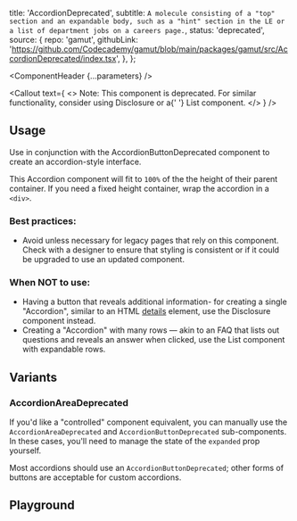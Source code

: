 


  title: 'AccordionDeprecated',
  subtitle: `A molecule consisting of a "top" section and an expandable body,
such as a "hint" section in the LE or a list of department jobs on a careers page.`,
  status: 'deprecated',
  source: {
    repo: 'gamut',
    githubLink:
      'https://github.com/Codecademy/gamut/blob/main/packages/gamut/src/AccordionDeprecated/index.tsx',
  },
};

<Meta of={AccordionDeprecatedStories} />

<ComponentHeader {...parameters} />

<Callout
  text={
    <>
      Note: This component is deprecated. For similar functionality, consider
      using <LinkTo id="Molecules/Disclosure">Disclosure</LinkTo> or a{' '}
      <LinkTo id="Organisms/Lists & Tables/List">List </LinkTo> component.
    </>
  }
/>

## Usage

Use in conjunction with the AccordionButtonDeprecated component to create an accordion-style interface.

This Accordion component will fit to `100%` of the the height of their parent container. If you need a fixed height container, wrap the accordion in a `<div>`.

### Best practices:

- Avoid unless necessary for legacy pages that rely on this component. Check with a designer to ensure that styling is consistent or if it could be upgraded to use an updated component.

### When NOT to use:

- Having a button that reveals additional information- for creating a single "Accordion", similar to an HTML [details](https://developer.mozilla.org/en-US/docs/Web/HTML/Element/details) element, use the Disclosure component instead.
- Creating a "Accordion" with many rows — akin to an FAQ that lists out questions and reveals an answer when clicked, use the List component with expandable rows.

## Variants

### AccordionAreaDeprecated

If you'd like a "controlled" component equivalent, you can manually use the `AccordionAreaDeprecated` and `AccordionButtonDeprecated` sub-components. In these cases, you'll need to manage the state of the `expanded` prop yourself.

Most accordions should use an `AccordionButtonDeprecated`; other forms of buttons are acceptable for custom accordions.

<Canvas of={AccordionDeprecatedStories.AccordionAreaDeprecatedExample} />

## Playground

<Canvas sourceState="shown" of={AccordionDeprecatedStories.Default} />

<Controls />
